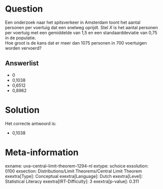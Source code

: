 Question
========

Een onderzoek naar het spitsverkeer in Amsterdam toont het aantal
personen per voertuig dat een snelweg oprijdt. Stel *X* is het aantal
personen per voertuig met een gemiddelde van 1,5 en een
standaarddeviatie van 0,75 in de populatie.\
Hoe groot is de kans dat er meer dan 1075 personen in 700 voertuigen
worden vervoerd?

Answerlist
----------

* 0
* 0,1038
* 0,6512
* 0,8962

Solution
========

Het correcte antwoord is: 

* 0,1038

Meta-information
================
exname: uva-central-limit-theorem-1294-nl
extype: schoice
exsolution: 0100
exsection: Distributions/Limit Theorems/Central Limit Theorem
exextra[Type]: Conceptual
exextra[Language]: Dutch
exextra[Level]: Statistical Literacy
exextra[IRT-Difficulty]: 3
exextra[p-value]: 0.311
